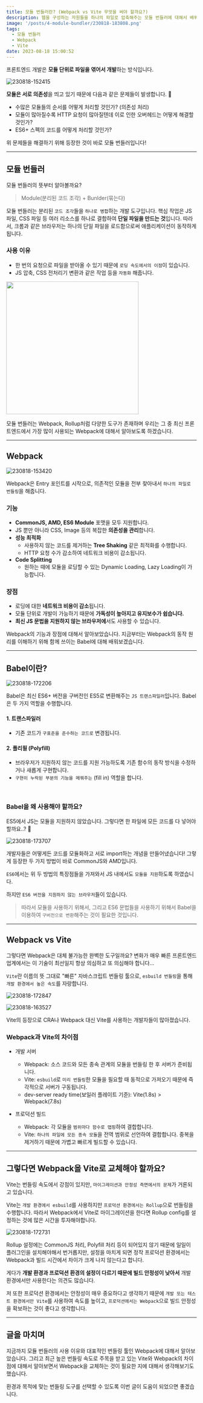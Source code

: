 ```yaml
---
title: 모듈 번들러란? (Webpack vs Vite 무엇을 써야 할까요?)
description: 웹을 구성하는 자원들을 하나의 파일로 압축해주는 모듈 번들러에 대해서 배워보겠습니다.
image: '/posts/4-module-bundler/230818-183808.png'
tags:
  - 모듈 번들러
  - Webpack
  - Vite
date: 2023-08-18 15:00:52
---
```


프론트엔드 개발은 **모듈 단위로 파일을 엮어서 개발**하는 방식입니다.

![230818-152415](/posts/4-module-bundler/230818-152415.png)

**모듈은 서로 의존성**을 띄고 있기 때문에 다음과 같은 문제들이 발생합니다. 🤔

- 수많은 모듈들의 순서를 어떻게 처리할 것인가? (의존성 처리)
- 모듈이 많아질수록 HTTP 요청이 많아질텐데 이로 인한 오버헤드는 어떻게 해결할 것인가?
- ES6+ 스펙의 코드를 어떻게 처리할 것인가?

위 문제들을 해결하기 위해 등장한 것이 바로 모듈 번들러입니다!

---

## 모듈 번들러

모듈 번들러의 뜻부터 알아볼까요?

> Module(분리된 코드 조각) + Bunlder(묶는다)

모듈 번들러는 분리된 `코드 조각`들을 `하나로 병합`하는 개발 도구입니다.
핵심 작업은 JS 파일, CSS 파일 등 여러 리소스를 하나로 결합하여 **단일 파일을 만드는 것**입니다.
따라서, 크롬과 같은 브라우저는 하나의 단일 파일을 로드함으로써 애플리케이션이 동작하게 됩니다.

### 사용 이유

- 한 번의 요청으로 파일을 받아올 수 있기 때문에 `로딩 속도에서의 이점`이 있습니다.
- JS 압축, CSS 전처리기 변환과 같은 작업 등을 `자동화` 해줍니다.

<img width="350px" src="/posts/4-module-bundler/230818-173834.png" />

모듈 번들러는 Webpack, Rollup처럼 다양한 도구가 존재하며
우리는 그 중 최신 프론트엔드에서 가장 많이 사용되는 Webpack에 대해서 알아보도록 하겠습니다.

---

## Webpack

![230818-153420](/posts/4-module-bundler/230818-153420.png)

Webpack은 Entry 포인트를 시작으로, 의존적인 모듈을 전부 찾아내서 `하나의 파일로 번들링`을 해줍니다.

### 기능

- **CommonJS, AMD, ES6 Module** 포맷을 모두 지원합니다.
- JS 뿐만 아니라 CSS, Image 등의 복잡한 **의존성을 관리**합니다.
- **성능 최적화**
  - 사용하지 않는 코드를 제거하는 **Tree Shaking** 같은 최적화를 수행합니다.
  - HTTP 요청 수가 감소하여 네트워크 비용이 감소됩니다.
- **Code Splitting**
  - 원하는 때에 모듈을 로딩할 수 있는 Dynamic Loading, Lazy Loading이 가능합니다.

### 장점

- 로딩에 대한 **네트워크 비용이 감소**됩니다.
- 모듈 단위로 개발이 가능하기 때문에 **가독성이 높아지고 유지보수가 쉽습니다.**
- **최신 JS 문법을 지원하지 않는 브라우저에**서도 사용할 수 있습니다.

Webpack의 기능과 장점에 대해서 알아보았습니다.
지금부터는 Webpack의 동작 원리를 이해하기 위해 함께 쓰이는 Babel에 대해 배워보겠습니다.

---

## Babel이란?

![230818-172206](/posts/4-module-bundler/230818-172206.png)

Babel은 최신 ES6+ 버전을 구버전인 ES5로 변환해주는 `JS 트랜스파일러`입니다.
Babel은 두 가지 역할을 수행합니다.

#### 1. 트랜스파일러

- 기존 코드가 `구표준을 준수하는 코드로` 변경됩니다.

#### 2. 폴리필 (Polyfill)

- 브라우저가 지원하지 않는 코드를 지원 가능하도록 기존 함수의 동작 방식을 수정하거나 새롭게 구현합니다.
- `구현이 누락된 부분의 기능을 메꿔주는` (fill in) 역할을 합니다.

<br />

### Babel을 왜 사용해야 할까요?

ES5에서 JS는 모듈을 지원하지 않았습니다.
그렇다면 한 파일에 모든 코드를 다 넣어야 할까요..? 🤯

![230818-173707](/posts/4-module-bundler/230818-173707.png)

개발자들은 어떻게든 코드를 모듈화하고 서로 import하는 개념을 만들어냈습니다!
그렇게 등장한 두 가지 방법이 바로 CommonJS와 AMD입니다.

`ES6`에서는 위 두 방법의 특장점들을 가져와서 JS 내에서도 `모듈을 지원`하도록 하였습니다.

하지만 `ES6 버전을 지원하지 않는 브라우저`들이 있습니다.

> 따라서 모듈을 사용하기 위해서, 그리고 ES6 문법들을 사용하기 위해서 Babel을 이용하여 `구버전으로 변환`해주는 것이 필요한 것입니다.

---

## Webpack vs Vite

그렇다면 Webpack은 대체 불가능한 완벽한 도구일까요?
변화가 매우 빠른 프론트엔드 업계에서는 이 기술이 최선일지 항상 의심하고 또 의심해야 합니다...

`Vite`란 이름의 뜻 그대로 "빠른" 자바스크립트 번들링 툴으로, `esbuild 번들링`을 통해 `개발 환경에서 높은 속도`를 자랑합니다.

![230818-172847](/posts/4-module-bundler/230818-174028.png)

![230818-163527](/posts/4-module-bundler/230818-163527.png)

Vite의 등장으로 CRA나 Webpack 대신 Vite를 사용하는 개발자들이 많아졌습니다.

### Webpack과 Vite의 차이점

- 개발 서버

  - Webpack: 소스 코드와 모든 종속 관계의 모듈을 번들링 한 후 서버가 준비됩니다.
  - Vite: `esbuild`로 `미리 번들링`한 모듈을 필요할 때 동적으로 가져오기 때문에 즉각적으로 서버가 구동됩니다.
  - dev-server ready time(보일러 플레이트 기준): Vite(1.8s) > Webpack(7.8s)

- 프로덕션 빌드
  - Webpack: 각 모듈을 `범위마다 함수로 맵핑`하여 결합합니다.
  - Vite: `하나의 파일에 모든 종속 모듈`을 전역 범위로 선언하여 결합합니다. 중복을 제거하기 때문에 가볍고 빠르게 빌드할 수 있습니다.

---

## 그렇다면 Webpack을 Vite로 교체해야 할까요?

Vite는 번들링 속도에서 강점이 있지만, `마이그레이션과 안정성 측면에서의 문제`가 거론되고 있습니다.

Vite는 `개발 환경에서 esbuild`를 사용하지만 `프로덕션 환경에서는 Rollup`으로 번들링을 수행합니다.
따라서 Webpack에서 Vite로 마이그레이션을 한다면 Rollup config를 설정하는 것에 많은 시간을 투자해야합니다.

![230818-172731](/posts/4-module-bundler/230818-172731.png)

Rollup 설정에는 CommonJS 처리, Polyfill 처리 등이 되어있지 않기 때문에 일일이 플러그인을 설치해야해서 번거롭지만, 설정을 마치게 되면 정작 프로덕션 환경에서는 Webpack과 빌드 시간에서 차이가 크게 나지 않는다고 합니다.

게다가 **개발 환경과 프로덕션 환경의 설정이 다르기 때문에 빌드 안정성이 낮아서** 개발 환경에서만 사용한다는 의견도 많습니다.

저 또한 프로덕션 환경에서는 안정성이 매우 중요하다고 생각하기 때문에
`개발 또는 테스트 환경에서만 Vite`를 사용하여 속도를 높이고, `프로덕션에서는 Webpack`으로 빌드 안정성을 확보하는 것이 좋다고 생각합니다.

---

## 글을 마치며

지금까지 모듈 번들러의 사용 이유와 대표적인 번들링 툴인 Webpack에 대해서 알아보았습니다.
그리고 최근 높은 번들링 속도로 주목을 받고 있는 Vite와 Webpack의 차이점에 대해서 알아보면서
Webpack을 교체하는 것이 필요한 지에 대해서 생각해보기도 했습니다.

환경과 목적에 맞는 번들링 도구를 선택할 수 있도록 이번 글이 도움이 되었으면 좋겠습니다.
